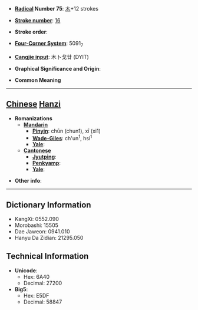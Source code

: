 * '''[[Wiktionary:Chinese radical index| Radical]] Number 75''': [[Wiktionary:Chinese radical index 木|木]]+12 strokes

* '''[[Wiktionary:Chinese total strokes index|Stroke number]]''': [[Wiktionary:Chinese total strokes index 16|16]]

* '''Stroke order''': 

* '''[[Wiktionary:Chinese four corner index|Four-Corner System]]''': 5091<sub>7</sub>

* '''[[Wiktionary:Chinese Cangjie index|Cangjie input]]''': 木卜戈廿 (DYIT)

* '''Graphical Significance and Origin''': 

* '''Common Meaning'''

----

== [[Chinese]] [[Hanzi]] ==

* '''Romanizations'''
** '''[[Mandarin]]'''
*** '''[[Pinyin]]''': chūn (chun1), xī (xi1)
*** '''[[Wade-Giles]]''': ch'un<sup>1</sup>, hsi<sup>1</sup>
*** '''[[Yale]]''': 
** '''[[Cantonese]]'''
*** '''[[Jyutping]]''':
*** '''[[Penkyamp]]''': 
*** '''[[Yale]]''': 

* '''Other info''': 

----

== Dictionary Information ==

* KangXi: 0552.090
* Morobashi: 15505
* Dae Jaweon: 0941.010
* Hanyu Da Zidian: 21295.050

== Technical Information ==

* '''Unicode''':
** Hex: 6A40
** Decimal: 27200
* '''Big5''':
** Hex: E5DF
** Decimal: 58847